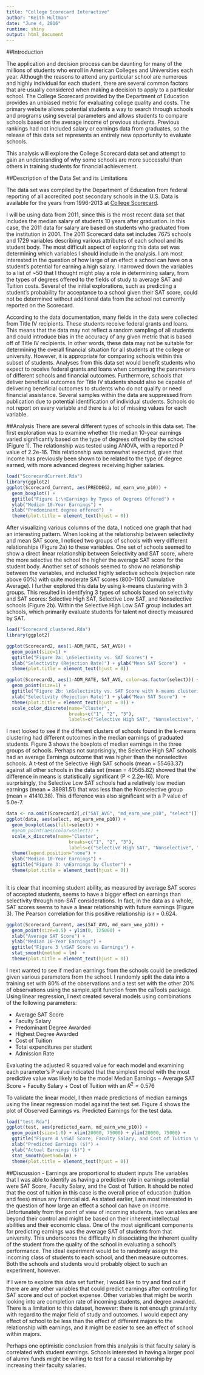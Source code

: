 ```yaml
---
title: "College Scorecard Interactive"
author: "Keith Hultman"
date: "June 4, 2016"
runtime: shiny
output: html_document
---
```


##Introduction

The application and decision process can be daunting for many of the millions of students who enroll in American Colleges and Universities each year.  Although the reasons to attend any particular school are numerous and highly individual for each student, there are several common factors that are usually considered when making a decision to apply to a particular school. The College Scorecard provided by the Department of Education provides an unbiased metric for evaluating college quality and costs. The primary website allows potential students a way to search through schools and programs using several parameters and allows students to compare schools based on the average income of previous students. Previous rankings had not included salary or earnings data from graduates, so the release of this data set represents an entirely new opportunity to evaluate schools. 

This analysis will explore the College Scorecard data set and attempt to gain an understanding of why some schools are more successful than others in training students for financial achievement.  

##Description of the Data Set and its Limitations

The data set was compiled by the Department of Education from federal reporting of all accredited post secondary schools in the U.S. Data is available for the years from 1996-2013 at [College Scorecard](https://collegescorecard.ed.gov/). 

I will be using data from 2011, since this is the most recent data set that includes the median salary of students 10 years after graduation. In this case, the 2011 data for salary are based on students who graduated from the institution in 2001. The 2011 Scorecard data set includes 7675 schools and 1729 variables describing various attributes of each school and its student body. The most difficult aspect of exploring this data set was determining which variables I should include in the analysis. I am most interested in the question of how large of an effect a school can have on a student's potential for earning a high salary. I narrowed down the variables to a list of ~50 that I thought might play a role in determining salary, from the types of degrees offered to the fields of study to average SAT and Tuition costs. Several of the initial explorations, such as predicting a student's probability for acceptance to a school given their SAT score, could not be determined without additional data from the school not currently reported on the Scorecard. 

According to the data documentation, many fields in the data were collected from Title IV recipients. These students receive federal grants and loans. This means that the data may not reflect a random sampling of all students and could introduce bias in the accuracy of any given metric that is based off of Title IV recipients. In other words, these data may not be suitable for determining the overall financial situation for all students at the college or university. However, it is appropriate for comparing schools within this subset of students. Analyses from this data set would benefit students who expect to receive federal grants and loans when comparing the parameters of different schools and financial outcomes. Furthermore, schools that deliver beneficial outcomes for Title IV students should also be capable of delivering beneficial outcomes to students who do not qualify or need financial assistance. Several samples within the data are suppressed from publication due to potential identification of individual students. Schools do not report on every variable and there is a lot of missing values for each variable.

##Analysis
There are several different types of schools in this data set. The first exploration was to examine whether the median 10-year earnings varied significantly based on the type of degrees offered by the school (Figure 1). The relationship was tested using ANOVA, with a reported P value of 2.2e-16. This relationship was somewhat expected, given that income has previously been shown to be related to the type of degree earned, with more advanced degrees receiving higher salaries.

```r
load("ScorecardCurrent.Rda")
library(ggplot2)
ggplot(Scorecard_Current, aes(PREDDEG2, md_earn_wne_p10)) + 
  geom_boxplot() + 
  ggtitle("Figure 1:\nEarnings by Types of Degrees Offered") +
  ylab("Median 10-Year Earnings") + 
  xlab("Predominant degree offered")  +
  theme(plot.title = element_text(hjust = 0))

```

After visualizing various columns of the data, I noticed one graph that had an interesting pattern. When looking at the relationship between selectivity and mean SAT score, I noticed two groups of schools with very different relationships (Figure 2a) to these variables. One set of schools seemed to show a direct linear relationship between Selectivity and SAT score, where the more selective the school the higher the average SAT score for the student body. Another set of schools seemed to show no relationship between the variables, and included highly selective schools (rejection rate above 60%) with quite moderate SAT scores (800-1100 Cumulative Average). I further explored this data by using k-means clustering with 3 groups. This resulted in identifying 3 types of schools based on selectivity and SAT scores: Selective High SAT, Selective Low SAT, and Nonselective schools (Figure 2b). Within the Selective High Low SAT group includes art schools, which primarily evaluate students for talent not directly measured by SAT.  

```r
load("Scorecard_clustered.Rda")
library(ggplot2)

ggplot(Scorecard2, aes(1-ADM_RATE, SAT_AVG)) +
  geom_point(size=1) + 
  ggtitle("Figure 2a: \nSelectivity vs. SAT Scores") +
  xlab("Selectivity (Rejection Rate)") + ylab("Mean SAT Score")  +
  theme(plot.title = element_text(hjust = 0))

```

```r
ggplot(Scorecard2, aes(1-ADM_RATE, SAT_AVG, color=as.factor(select))) +
  geom_point(size=1) + 
  ggtitle("Figure 2b: \nSelectivity vs. SAT Score with k-means clustering of 3 groups") +
  xlab("Selectivity (Rejection Rate)") + ylab("Mean SAT Score")  +
  theme(plot.title = element_text(hjust = 0)) +
  scale_color_discrete(name="Cluster",
                       breaks=c("1", "2", "3"),
                       labels=c("Selective High SAT", "Nonselective", "Selective Low SAT")) 
```

I next looked to see if the different clusters of schools found in the k-means clustering had different outcomes in the median earnings of graduated students. Figure 3 shows the boxplots of median earnings in the three groups of schools. Perhaps not surprisingly, the Selective High SAT schools had an average Earnings outcome that was higher than the nonselective schools. A t-test of the Selective High SAT schools (mean = 55463.37) against all other schools in the data set (mean = 40565.82) showed that the difference in means is statistically significant (P < 2.2e-16). More surprisingly, the Selective Low SAT schools had a relatively low median earnings (mean = 38981.51) that was less than the Nonselective group (mean = 41410.38). This difference was also significant with a P value of 5.0e-7.

```r
data <- na.omit(Scorecard2[,c("SAT_AVG", "md_earn_wne_p10", "select")])
ggplot(data, aes(select, md_earn_wne_p10)) +
  geom_boxplot(aes(fill=select)) +
  #geom_point(aes(color=select)) +
  scale_x_discrete(name="Cluster",
                       breaks=c("1", "2", "3"),
                       labels=c("Selective High SAT", "Nonselective", "Selective Low SAT")) +
  theme(legend.position="none") +
  ylab("Median 10-Year Earnings") +
  ggtitle("Figure 3: \nEarnings by Cluster") +
  theme(plot.title = element_text(hjust = 0))
  
```


It is clear that incoming student ability, as measured by average SAT scores of accepted students, seems to have a bigger effect on earnings than selectivity through non-SAT considerations. In fact, in the data as a whole, SAT scores seems to have a linear relationship with future earnings (Figure 3). The Pearson correlation for this positive relationship is r = 0.624. 

```r
ggplot(Scorecard_Current, aes(SAT_AVG, md_earn_wne_p10)) +
  geom_point(size=0.5) + ylim(0, 125000) + 
  xlab("Average SAT Score") + 
  ylab("Median 10-Year Earnings") + 
  ggtitle("Figure 3 \nSAT Score vs Earnings") + 
  stat_smooth(method = lm)  +
  theme(plot.title = element_text(hjust = 0))

```

I next wanted to see if median earnings from the schools could be predicted given various parameters from the school. I randomly split the data into a training set with 80% of the observations and a test set with the other 20% of observations using the sample.split function from the caTools package.  Using linear regression, I next created several models using combinations of the following parameters:

* Average SAT Score
* Faculty Salary
* Predominant Degree Awarded
* Highest Degree Awarded
* Cost of Tuition
* Total expenditures per student
* Admission Rate

Evaluating the adjusted R squared value for each model and examining each parameter's P value indicated that the simplest model with the most predictive value was likely to be the model 
Median Earnings ~ Average SAT Score + Faculty Salary + Cost of Tuition
with an $R^2 = 0.576$

To validate the linear model, I then made predictions of median earnings using the linear regression model against the test set. Figure 4 shows the plot of Observed Earnings vs. Predicted Earnings for the test data. 

```r
load("test.Rda")
ggplot(test, aes(predicted_earn, md_earn_wne_p10)) + 
  geom_point(size=1.0) + xlim(20000, 75000) + ylim(20000, 75000) +
  ggtitle("Figure 4 \nSAT Score, Faculty Salary, and Cost of Tuition \nPredicts Future Earnings in Test Set") +
  xlab("Predicted Earnings ($)") +
  ylab("Actual Earnings ($)") +
  stat_smooth(method=lm) +
  theme(plot.title = element_text(hjust = 0))

```

##Discussion - Earnings are proportional to student inputs
The variables that I was able to identify as having a predictive role in earnings potential were SAT Score, Faculty Salary, and the Cost of Tuition. It should be noted that the cost of tuition in this case is the overall price of education (tuition and fees) minus any financial aid. As stated earlier, I am most interested in the question of how large an effect a school can have on income. Unfortunately from the point of view of incoming students, two variables are beyond their control and might be based on their inherent intellectual abilities and their economic class. One of the most significant components for predicting earnings was the average SAT of students from that university. This underscores the difficulty in dissociating the inherent quality of the student from the quality of the school in evaluating a school's performance. The ideal experiment would be to randomly assign the incoming class of students to each school, and then measure outcomes. Both the schools and students would probably object to such an experiment, however. 

If I were to explore this data set further, I would like to try and find out if there are any other variables that could predict earnings after controlling for SAT score and out of pocket expense. Other variables that might be worth looking into are completion rate of incoming students, and degree awarded. There is a limitation to this dataset, however: there is not enough granularity with regard to the major field of study and outcomes. I would expect any effect of school to be less than the effect of different majors to the relationship with earnings, and it might be easier to see an effect of school within majors. 

Perhaps one optimistic conclusion from this analysis is that faculty salary is correlated with student earnings. Schools interested in having a larger pool of alumni funds might be willing to test for a causal relationship by increasing their faculty salaries. 
